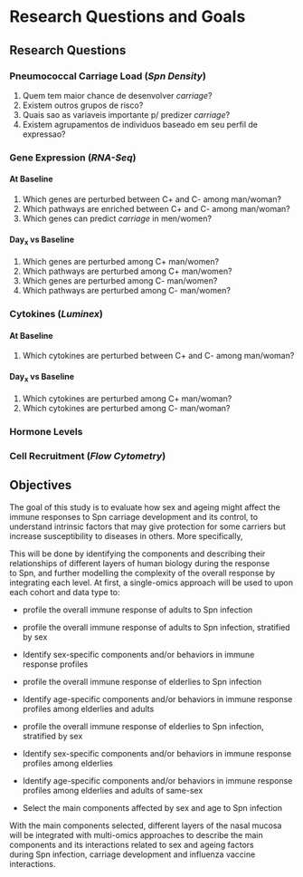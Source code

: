 # Research Questions and Goals

## Research Questions

### Pneumococcal Carriage Load (*Spn Density*)

1.  Quem tem maior chance de desenvolver *carriage*?
2.  Existem outros grupos de risco?
3.  Quais sao as variaveis importante p/ predizer *carriage*?
4.  Existem agrupamentos de individuos baseado em seu perfil de expressao?

### Gene Expression (*RNA-Seq*)

#### At Baseline

1.  Which genes are perturbed between C+ and C- among man/woman?
2.  Which pathways are enriched between C+ and C- among man/woman?
3.  Which genes can predict *carriage* in men/women?

#### Day~x~ vs Baseline

1.  Which genes are perturbed among C+ man/women?
2.  Which pathways are perturbed among C+ man/women?
3.  Which genes are perturbed among C- man/women?
4.  Which pathways are perturbed among C- man/women?

### Cytokines (*Luminex*)

#### At Baseline

1.  Which cytokines are perturbed between C+ and C- among man/woman?

#### Day~x~ vs Baseline

1.  Which cytokines are perturbed among C+ man/woman?
2.  Which cytokines are perturbed among C- man/woman?

### Hormone Levels

### Cell Recruitment (*Flow Cytometry*)

## Objectives

The goal of this study is to evaluate how sex and ageing might affect the immune responses to Spn carriage development and its control, to understand intrinsic factors that may give protection for some carriers but increase susceptibility to diseases in others. More specifically,

This will be done by identifying the components and describing their relationships of different layers of human biology during the response to Spn, and further modelling the complexity of the overall response by integrating each level. At first, a single-omics approach will be used to upon each cohort and data type to:

-   profile the overall immune response of adults to Spn infection

-   profile the overall immune response of adults to Spn infection, stratified by sex

-   Identify sex-specific components and/or behaviors in immune response profiles

-   profile the overall immune response of elderlies to Spn infection

-   Identify age-specific components and/or behaviors in immune response profiles among elderlies and adults

-   profile the overall immune response of elderlies to Spn infection, stratified by sex

-   Identify sex-specific components and/or behaviors in immune response profiles among elderlies

-   Identify age-specific components and/or behaviors in immune response profiles among elderlies and adults of same-sex

-   Select the main components affected by sex and age to Spn infection

With the main components selected, different layers of the nasal mucosa will be integrated with multi-omics approaches to describe the main components and its interactions related to sex and ageing factors during Spn infection, carriage development and influenza vaccine interactions.
